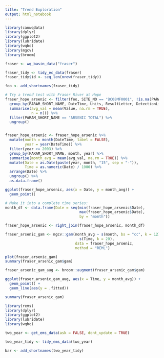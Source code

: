 ```yaml
---
title: "Trend Exploration"
output: html_notebook
---
```


```r
library(canwqdata)
library(dplyr)
library(ggplot2)
library(lubridate)
library(wqbc)
library(mgcv)
library(broom)

fraser <- wq_basin_data("fraser")

fraser_tidy <- tidy_ec_data(fraser)
fraser_tidy$id <- seq_len(nrow(fraser_tidy))

foo <- add_shortnames(fraser_tidy)

# Try a trend test with Fraser River at Hope
fraser_hope_arsenic <- filter(foo, SITE_NO == "BC08MF0001", !is.na(PARAM_SHORT_NAME)) %>% 
  group_by(PARAM_SHORT_NAME, DateTime, Units, ResultLetter, DetectionLimit) %>% 
  summarise(avg_val = mean(Value, na.rm = TRUE), 
            n = n()) %>% 
  filter(PARAM_SHORT_NAME == "ARSENIC TOTAL") %>% 
  ungroup()


fraser_hope_arsenic <- fraser_hope_arsenic %>% 
  mutate(month = month(DateTime, label = FALSE), 
         year = year(DateTime)) %>% 
  filter(year >= 2003) %>% 
  group_by(PARAM_SHORT_NAME, month, year) %>% 
  summarise(month_avg = mean(avg_val, na.rm = TRUE)) %>% 
  mutate(Date = as.Date(paste(year, month, "15", sep = "-")), 
         Time = as.numeric(Date) / 1000) %>% 
  arrange(Date) %>% 
  ungroup() %>% 
  as.data.frame()

ggplot(fraser_hope_arsenic, aes(x = Date, y = month_avg)) + 
  geom_point()

# Make it into a complete time series:
month_df <- data.frame(Date = seq(min(fraser_hope_arsenic$Date), 
                                  max(fraser_hope_arsenic$Date), 
                                  by = "month"))

fraser_hope_arsenic <- right_join(fraser_hope_arsenic, month_df)

fraser_arsenic_gam <- mgcv::gam(month_avg ~ s(month, bs = "cc", k = 12) + 
                                  s(Time, k = 20),
                                data = fraser_hope_arsenic, 
                                method = "REML")

plot(fraser_arsenic_gam)
summary(fraser_arsenic_gam$gam)

fraser_arsenic_gam_aug <- broom::augment(fraser_arsenic_gam$gam)

ggplot(fraser_arsenic_gam_aug, aes(x = Time, y = month_avg)) + 
  geom_point() + 
  geom_line(aes(y = .fitted))

summary(fraser_arsenic_gam)

```


```r
library(rems)
library(dplyr)
library(ggplot2)
library(lubridate)
library(wqbc)

two_year <- get_ems_data(ask = FALSE, dont_update = TRUE)

two_year_tidy <- tidy_ems_data(two_year)

bar <- add_shortnames(two_year_tidy)

```

